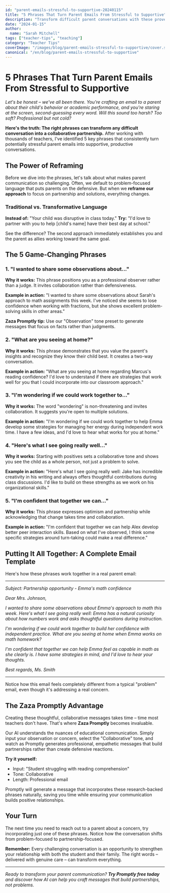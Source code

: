 ```yaml
---
id: "parent-emails-stressful-to-supportive-20240115"
title: "5 Phrases That Turn Parent Emails From Stressful to Supportive"
description: "Transform difficult parent conversations with these proven communication strategies that build trust and collaboration. Real examples included."
date: "2024-01-15"
author:
  name: "Sarah Mitchell"
tags: ["teacher-tips", "teaching"]
category: "Teacher Tips"
coverImage: "/images/blog/parent-emails-stressful-to-supportive/cover.svg"
canonical: "/en/blog/parent-emails-stressful-to-supportive"
---
```



# 5 Phrases That Turn Parent Emails From Stressful to Supportive

*Let's be honest – we've all been there. You're crafting an email to a parent about their child's behavior or academic performance, and you're staring at the screen, second-guessing every word. Will this sound too harsh? Too soft? Professional but not cold?*

**Here's the truth: The right phrases can transform any difficult conversation into a collaborative partnership.** After working with thousands of teachers, I've identified 5 key phrases that consistently turn potentially stressful parent emails into supportive, productive conversations.

## The Power of Reframing

Before we dive into the phrases, let's talk about what makes parent communication so challenging. Often, we default to problem-focused language that puts parents on the defensive. But when we **reframe our approach** to focus on partnership and solutions, everything changes.

### Traditional vs. Transformative Language

**Instead of:** "Your child was disruptive in class today."
**Try:** "I'd love to partner with you to help [child's name] have their best day at school."

See the difference? The second approach immediately establishes you and the parent as allies working toward the same goal.

## The 5 Game-Changing Phrases

### 1. "I wanted to share some observations about..."

**Why it works:** This phrase positions you as a professional observer rather than a judge. It invites collaboration rather than defensiveness.

**Example in action:**
"I wanted to share some observations about Sarah's approach to math assignments this week. I've noticed she seems to lose confidence when working with fractions, but she shows excellent problem-solving skills in other areas."

**Zaza Promptly tip:** Use our "Observation" tone preset to generate messages that focus on facts rather than judgments.

### 2. "What are you seeing at home?"

**Why it works:** This phrase demonstrates that you value the parent's insights and recognize they know their child best. It creates a two-way conversation.

**Example in action:**
"What are you seeing at home regarding Marcus's reading confidence? I'd love to understand if there are strategies that work well for you that I could incorporate into our classroom approach."

### 3. "I'm wondering if we could work together to..."

**Why it works:** The word "wondering" is non-threatening and invites collaboration. It suggests you're open to multiple solutions.

**Example in action:**
"I'm wondering if we could work together to help Emma develop some strategies for managing her energy during independent work time. I have a few ideas, and I'd love to hear what works for you at home."

### 4. "Here's what I see going really well..."

**Why it works:** Starting with positives sets a collaborative tone and shows you see the child as a whole person, not just a problem to solve.

**Example in action:**
"Here's what I see going really well: Jake has incredible creativity in his writing and always offers thoughtful contributions during class discussions. I'd like to build on these strengths as we work on his organizational skills."

### 5. "I'm confident that together we can..."

**Why it works:** This phrase expresses optimism and partnership while acknowledging that change takes time and collaboration.

**Example in action:**
"I'm confident that together we can help Alex develop better peer interaction skills. Based on what I've observed, I think some specific strategies around turn-taking could make a real difference."

## Putting It All Together: A Complete Email Template

Here's how these phrases work together in a real parent email:

---

*Subject: Partnership opportunity - Emma's math confidence*

*Dear Mrs. Johnson,*

*I wanted to share some observations about Emma's approach to math this week. Here's what I see going really well: Emma has a natural curiosity about how numbers work and asks thoughtful questions during instruction.*

*I'm wondering if we could work together to build her confidence with independent practice. What are you seeing at home when Emma works on math homework?*

*I'm confident that together we can help Emma feel as capable in math as she clearly is. I have some strategies in mind, and I'd love to hear your thoughts.*

*Best regards,*
*Ms. Smith*

---

Notice how this email feels completely different from a typical "problem" email, even though it's addressing a real concern.

## The Zaza Promptly Advantage

Creating these thoughtful, collaborative messages takes time – time most teachers don't have. That's where **Zaza Promptly** becomes invaluable.

Our AI understands the nuances of educational communication. Simply input your observation or concern, select the "Collaborative" tone, and watch as Promptly generates professional, empathetic messages that build partnerships rather than create defensive reactions.

**Try it yourself:**
- Input: "Student struggling with reading comprehension"
- Tone: Collaborative
- Length: Professional email

Promptly will generate a message that incorporates these research-backed phrases naturally, saving you time while ensuring your communication builds positive relationships.

## Your Turn

The next time you need to reach out to a parent about a concern, try incorporating just one of these phrases. Notice how the conversation shifts from problem-focused to partnership-focused.

**Remember:** Every challenging conversation is an opportunity to strengthen your relationship with both the student and their family. The right words – delivered with genuine care – can transform everything.

---

*Ready to transform your parent communication? **Try Promptly free today** and discover how AI can help you craft messages that build partnerships, not problems.*